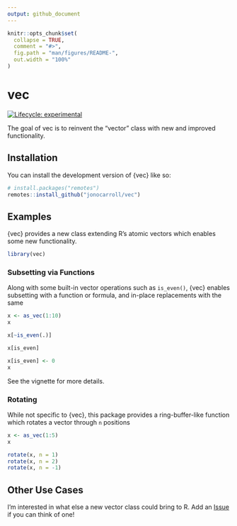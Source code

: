 ```yaml
---
output: github_document
---
```


<!-- README.md is generated from README.Rmd. Please edit that file -->

```r
knitr::opts_chunk$set(
  collapse = TRUE,
  comment = "#>",
  fig.path = "man/figures/README-",
  out.width = "100%"
)
```

# vec

<!-- badges: start -->
[![Lifecycle: experimental](https://img.shields.io/badge/lifecycle-experimental-orange.svg)](https://lifecycle.r-lib.org/articles/stages.html#experimental)
<!-- badges: end -->

The goal of vec is to reinvent the "vector" class with new and improved
functionality.

## Installation

You can install the development version of {vec} like so:

``` r
# install.packages("remotes")
remotes::install_github("jonocarroll/vec")
```

## Examples

{vec} provides a new class extending R's atomic vectors which enables some new
functionality.

```r
library(vec)
```

### Subsetting via Functions

Along with some built-in vector operations such as `is_even()`, {vec} enables 
subsetting with a function or formula, and in-place replacements with the same

```r
x <- as_vec(1:10)
x

x[~is_even(.)]

x[is_even]

x[is_even] <- 0
x
```

See the vignette for more details.

### Rotating

While not specific to {vec}, this package provides a ring-buffer-like function
which rotates a vector through `n` positions

```r
x <- as_vec(1:5)
x

rotate(x, n = 1)
rotate(x, n = 2)
rotate(x, n = -1)
```

## Other Use Cases

I'm interested in what else a new vector class could bring to R. Add an 
[Issue](https://github.com/jonocarroll/vec) if you can think of one!
